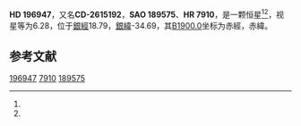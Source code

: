 {{Starbox begin
| name = HD 196947
}}
{{Starbox observe
| epoch = [[J2000.0|J2000.0]]
| constell = {{星座名待查}}<ref name=SIMBAD>{{cite web
 | url=http://simbad.u-strasbg.fr/simbad/sim-id?Ident=HR+7910
 | title=Pulsating variable Star
 | publisher=Centre de Données astronomiques de Strasbourg
 | work=SIMBAD
 | accessdate=2012-07-13
 | archive-date=2021-02-01
 | archive-url=https://web.archive.org/web/20210201065625/http://simbad.u-strasbg.fr/simbad/sim-id?Ident=HR+7910
 }}</ref><ref name=DATA>{{cite web
 | url=http://vizier.u-strasbg.fr/viz-bin/VizieR-5?-out.add=.&-source=5050&-corr=PK=HR&-out.max=9999&HR=7910
 | title=VizieR Detailed Page
 | accessdate=2012-07-13
 | archive-date=2019-02-16
 | archive-url=https://web.archive.org/web/20190216095545/http://vizier.u-strasbg.fr/viz-bin/VizieR-5?-out.add=.&-source=5050&-corr=PK=HR&-out.max=9999&HR=7910
 | dead-url=no
 }}</ref>
| 星官 = 
| ra = {{RA|20|41|24.1}}<ref name=SIMBAD /><ref name=DATA />
| dec = {{DEC|-26|0|0}}<ref name=SIMBAD /><ref name=DATA />
| appmag_v = 6.28<ref name=SIMBAD /><ref name=DATA />
}}
{{Starbox character
| class = K2III<ref name=SIMBAD /><ref name=DATA />
| b-v = 1.22<ref name=SIMBAD /><ref name=DATA />
| u-b = <ref name=SIMBAD /><ref name=DATA />
| r-i = <ref name=SIMBAD /><ref name=DATA />
| variable = 
}}
{{Starbox astrometry
| radial_v = 
| prop_mo_ra = -26
| parallax = 
| p_error = 
}}
{{Starbox catalog
| names =CD-2615192，[[SAO星表|SAO]] 189575，[[HD星表|HD]] 196947，[[HR星表|HR]] 7910}}
{{Starbox reference |Simbad=HR+7910}}
{{Starbox end}}

'''HD 196947'''，又名'''CD-2615192'''，'''SAO 189575'''、'''HR 7910'''，是一颗恒星<ref name=SIMBAD /><ref name=DATA />，视星等为6.28，位于[[銀道座標系|銀經]]18.79，[[銀道座標系|銀緯]]-34.69，其[[B1900.0|B1900.0]]坐标为赤經{{RA|20|35|26.1}}，赤緯{{DEC|-26|-34.69|15}}。

== 参考文献 ==
{{reflist}}

{{star-stub}}

[[Category:HD和HDE天體|196947]]
[[Category:HR天體|7910]]
[[Category:SAO天體|189575]]
